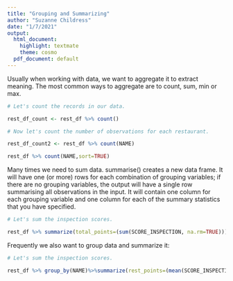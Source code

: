 ```yaml
---
title: "Grouping and Summarizing"
author: "Suzanne Childress"
date: "1/7/2021"
output:
  html_document:
    highlight: textmate
    theme: cosmo
  pdf_document: default
---
```



Usually when working with data, we want to aggregate it to extract meaning. The most common ways to aggregate are to count, sum, min or max.


```r
# Let's count the records in our data.

rest_df_count <- rest_df %>% count()

# Now let's count the number of observations for each restaurant.

rest_df_count2 <- rest_df %>% count(NAME)

rest_df %>% count(NAME,sort=TRUE)

```

Many times we need to sum data.
summarise() creates a new data frame. It will have one (or more) rows for each combination of grouping variables; if there are no grouping variables, the output will have a single row summarising all observations in the input. It will contain one column for each grouping variable and one column for each of the summary statistics that you have specified.

```r
# Let's sum the inspection scores.

rest_df %>% summarize(total_points=(sum(SCORE_INSPECTION, na.rm=TRUE)))

```

Frequently we also want to group data and summarize it:


```r
# Let's sum the inspection scores.

rest_df %>% group_by(NAME)%>%summarize(rest_points=(mean(SCORE_INSPECTION, na.rm=TRUE)))

```



